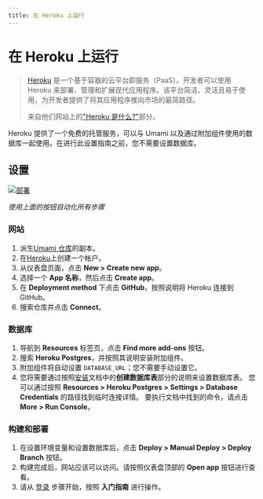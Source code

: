 ```yaml
---
title: 在 Heroku 上运行
---
```


# 在 Heroku 上运行

> [Heroku](https://www.heroku.com/) 是一个基于容器的云平台即服务（PaaS）。开发者可以使用 Heroku 来部署、管理和扩展现代应用程序。该平台简洁、灵活且易于使用，为开发者提供了将其应用程序推向市场的最简路径。
> 
> 来自他们网站上的["Heroku 是什么?"](https://www.heroku.com/about)部分。

Heroku 提供了一个免费的托管服务，可以与 Umami 以及通过附加组件使用的数据库一起使用。在进行此设置指南之前，您不需要设置数据库。

## 设置

[![部署](https://www.herokucdn.com/deploy/button.svg)](https://heroku.com/deploy?template=https://github.com/umami-software/umami)

_使用上面的按钮自动化所有步骤_

### 网站

1. 派生[Umami 仓库](https://github.com/umami-software/umami)的副本。
2. 在[Heroku](https://heroku.com/)上创建一个帐户。
3. 从仪表盘页面，点击 **New > Create new app**。
4. 选择一个 **App 名称**，然后点击 **Create app**。
5. 在 **Deployment method** 下点击 **GitHub**，按照说明将 Heroku 连接到 GitHub。
6. 搜索仓库并点击 **Connect**。

### 数据库

1. 导航到 **Resources** 标签页，点击 **Find more add-ons** 按钮。
2. 搜索 **Heroku Postgres**，并按照其说明安装附加组件。
3. 附加组件将自动设置 `DATABASE_URL`；您不需要手动设置它。
4. 您将需要通过按照[安装](/docs/install)文档中的**创建数据库表**部分的说明来设置数据库表。
   您可以通过按照 **Resources > Heroku Postgres > Settings > Database Credentials** 的路径找到临时连接详情。
   要执行文档中找到的命令，请点击 **More > Run Console**。

### 构建和部署

1. 在设置环境变量和设置数据库后，点击 **Deploy > Manual Deploy > Deploy Branch** 按钮。
2. 构建完成后，网站应该可以访问。请按照仪表盘顶部的 **Open app** 按钮进行查看。
3. 请从 [登录](/docs/login) 步骤开始，按照 **入门指南** 进行操作。
